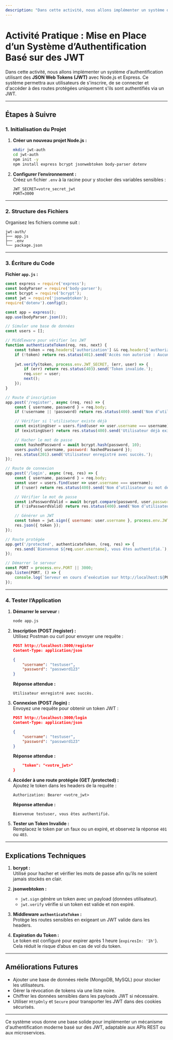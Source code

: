 ```yaml
---
description: "Dans cette activité, nous allons implémenter un système d’authentification utilisant des JSON Web Tokens (JWT) avec Node.js et Express. Ce système permettra aux utilisateurs de s'inscrire, de se connecter et d'accéder à des routes protégées uniquement s'ils sont authentifiés via un JWT."
---
```


# **Activité Pratique : Mise en Place d’un Système d’Authentification Basé sur des JWT**

Dans cette activité, nous allons implémenter un système d’authentification utilisant des **JSON Web Tokens (JWT)** avec Node.js et Express. Ce système permettra aux utilisateurs de s'inscrire, de se connecter et d'accéder à des routes protégées uniquement s'ils sont authentifiés via un JWT.

---

## **Étapes à Suivre**

### **1. Initialisation du Projet**

1. **Créer un nouveau projet Node.js :**  
   ```bash copy
   mkdir jwt-auth
   cd jwt-auth
   npm init -y
   npm install express bcrypt jsonwebtoken body-parser dotenv
   ```

2. **Configurer l’environnement :**  
   Créez un fichier `.env` à la racine pour y stocker des variables sensibles :  
   ```plaintext copy
   JWT_SECRET=votre_secret_jwt
   PORT=3000
   ```

---

### **2. Structure des Fichiers**

Organisez les fichiers comme suit :  
```
jwt-auth/
├── app.js
├── .env
└── package.json
```

---

### **3. Écriture du Code**

**Fichier `app.js` :**
```javascript copy
const express = require('express');
const bodyParser = require('body-parser');
const bcrypt = require('bcrypt');
const jwt = require('jsonwebtoken');
require('dotenv').config();

const app = express();
app.use(bodyParser.json());

// Simuler une base de données
const users = [];

// Middleware pour vérifier les JWT
function authenticateToken(req, res, next) {
    const token = req.headers['authorization'] && req.headers['authorization'].split(' ')[1];
    if (!token) return res.status(401).send('Accès non autorisé : Aucun token fourni.');
    
    jwt.verify(token, process.env.JWT_SECRET, (err, user) => {
        if (err) return res.status(403).send('Token invalide.');
        req.user = user;
        next();
    });
}

// Route d'inscription
app.post('/register', async (req, res) => {
    const { username, password } = req.body;
    if (!username || !password) return res.status(400).send('Nom d’utilisateur et mot de passe requis.');

    // Vérifier si l'utilisateur existe déjà
    const existingUser = users.find(user => user.username === username);
    if (existingUser) return res.status(400).send('Utilisateur déjà existant.');

    // Hacher le mot de passe
    const hashedPassword = await bcrypt.hash(password, 10);
    users.push({ username, password: hashedPassword });
    res.status(201).send('Utilisateur enregistré avec succès.');
});

// Route de connexion
app.post('/login', async (req, res) => {
    const { username, password } = req.body;
    const user = users.find(user => user.username === username);
    if (!user) return res.status(400).send('Nom d’utilisateur ou mot de passe incorrect.');

    // Vérifier le mot de passe
    const isPasswordValid = await bcrypt.compare(password, user.password);
    if (!isPasswordValid) return res.status(400).send('Nom d’utilisateur ou mot de passe incorrect.');

    // Générer un JWT
    const token = jwt.sign({ username: user.username }, process.env.JWT_SECRET, { expiresIn: '1h' });
    res.json({ token });
});

// Route protégée
app.get('/protected', authenticateToken, (req, res) => {
    res.send(`Bienvenue ${req.user.username}, vous êtes authentifié.`);
});

// Démarrer le serveur
const PORT = process.env.PORT || 3000;
app.listen(PORT, () => {
    console.log(`Serveur en cours d’exécution sur http://localhost:${PORT}`);
});
```

---

### **4. Tester l’Application**

1. **Démarrer le serveur :**  
   ```bash copy
   node app.js
   ```

2. **Inscription (POST /register) :**  
   Utilisez Postman ou curl pour envoyer une requête :  
   ```json copy
   POST http://localhost:3000/register
   Content-Type: application/json

   {
       "username": "testuser",
       "password": "password123"
   }
   ```

   **Réponse attendue :**  
   ```
   Utilisateur enregistré avec succès.
   ```

3. **Connexion (POST /login) :**  
   Envoyez une requête pour obtenir un token JWT :  
   ```json copy
   POST http://localhost:3000/login
   Content-Type: application/json

   {
       "username": "testuser",
       "password": "password123"
   }
   ```

   **Réponse attendue :**  
   ```json copy
       "token": "<votre_jwt>"
   }
   ```

4. **Accéder à une route protégée (GET /protected) :**  
   Ajoutez le token dans les headers de la requête :  
   ```
   Authorization: Bearer <votre_jwt>
   ```
   **Réponse attendue :**  
   ```
   Bienvenue testuser, vous êtes authentifié.
   ```

5. **Tester un Token Invalide :**  
   Remplacez le token par un faux ou un expiré, et observez la réponse `401` ou `403`.

---

## **Explications Techniques**

1. **bcrypt :**  
   Utilisé pour hacher et vérifier les mots de passe afin qu’ils ne soient jamais stockés en clair.  

2. **jsonwebtoken :**  
   - `jwt.sign` génère un token avec un payload (données utilisateur).  
   - `jwt.verify` vérifie si un token est valide et non expiré.

3. **Middleware `authenticateToken` :**  
   Protège les routes sensibles en exigeant un JWT valide dans les headers.

4. **Expiration du Token :**  
   Le token est configuré pour expirer après 1 heure (`expiresIn: '1h'`). Cela réduit le risque d’abus en cas de vol du token.

---

## **Améliorations Futures**
- Ajouter une base de données réelle (MongoDB, MySQL) pour stocker les utilisateurs.  
- Gérer la révocation de tokens via une liste noire.  
- Chiffrer les données sensibles dans les payloads JWT si nécessaire.  
- Utiliser `HttpOnly` et `Secure` pour transporter les JWT dans des cookies sécurisés.

---

Ce système vous donne une base solide pour implémenter un mécanisme d'authentification moderne basé sur des JWT, adaptable aux APIs REST ou aux microservices.
